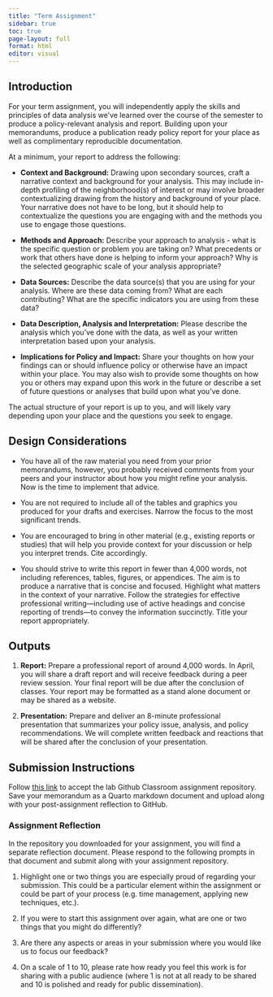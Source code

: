 ```yaml
---
title: "Term Assignment"
sidebar: true
toc: true
page-layout: full
format: html
editor: visual
---
```


## Introduction

For your term assignment, you will independently apply the skills and principles of data analysis we've learned over the course of the semester to produce a policy-relevant analysis and report. Building upon your memorandums, produce a publication ready policy report for your place as well as complimentary reproducible documentation.

At a minimum, your report to address the following:

-   **Context and Background:** Drawing upon secondary sources, craft a narrative context and background for your analysis. This may include in-depth profiling of the neighborhood(s) of interest or may involve broader contextualizing drawing from the history and background of your place. Your narrative does not have to be long, but it should help to contextualize the questions you are engaging with and the methods you use to engage those questions.

-   **Methods and Approach:** Describe your approach to analysis - what is the specific question or problem you are taking on? What precedents or work that others have done is helping to inform your approach? Why is the selected geographic scale of your analysis appropriate?

-   **Data Sources:** Describe the data source(s) that you are using for your analysis. Where are these data coming from? What are each contributing? What are the specific indicators you are using from these data?

-   **Data Description, Analysis and Interpretation:** Please describe the analysis which you've done with the data, as well as your written interpretation based upon your analysis.

-   **Implications for Policy and Impact:** Share your thoughts on how your findings can or should influence policy or otherwise have an impact within your place. You may also wish to provide some thoughts on how you or others may expand upon this work in the future or describe a set of future questions or analyses that build upon what you've done.

The actual structure of your report is up to you, and will likely vary depending upon your place and the questions you seek to engage.

## Design Considerations

-   You have all of the raw material you need from your prior memorandums, however, you probably received comments from your peers and your instructor about how you might refine your analysis. Now is the time to implement that advice.

-   You are not required to include all of the tables and graphics you produced for your drafts and exercises. Narrow the focus to the most significant trends.

-   You are encouraged to bring in other material (e.g., existing reports or studies) that will help you provide context for your discussion or help you interpret trends. Cite accordingly.

-   You should strive to write this report in fewer than 4,000 words, not including references, tables, figures, or appendices. The aim is to produce a narrative that is concise and focused. Highlight what matters in the context of your narrative. Follow the strategies for effective professional writing---including use of active headings and concise reporting of trends---to convey the information succinctly. Title your report appropriately.

## Outputs

1.  **Report:** Prepare a professional report of around 4,000 words. In April, you will share a draft report and will receive feedback during a peer review session. Your final report will be due after the conclusion of classes. Your report may be formatted as a stand alone document or may be shared as a website.

2.  **Presentation:** Prepare and deliver an 8-minute professional presentation that summarizes your policy issue, analysis, and policy recommendations. We will complete written feedback and reactions that will be shared after the conclusion of your presentation.

## Submission Instructions

Follow [this link](https://classroom.github.com/a/KT4bgZ0W) to accept the lab Github Classroom assignment repository. Save your memorandum as a Quarto markdown document and upload along with your post-assignment reflection to GitHub.

### Assignment Reflection

In the repository you downloaded for your assignment, you will find a separate reflection document. Please respond to the following prompts in that document and submit along with your assignment repository.

1.  Highlight one or two things you are especially proud of regarding your submission. This could be a particular element within the assignment or could be part of your process (e.g. time management, applying new techniques, etc.).

2.  If you were to start this assignment over again, what are one or two things that you might do differently?

3.  Are there any aspects or areas in your submission where you would like us to focus our feedback?

4.  On a scale of 1 to 10, please rate how ready you feel this work is for sharing with a public audience (where 1 is not at all ready to be shared and 10 is polished and ready for public dissemination).
